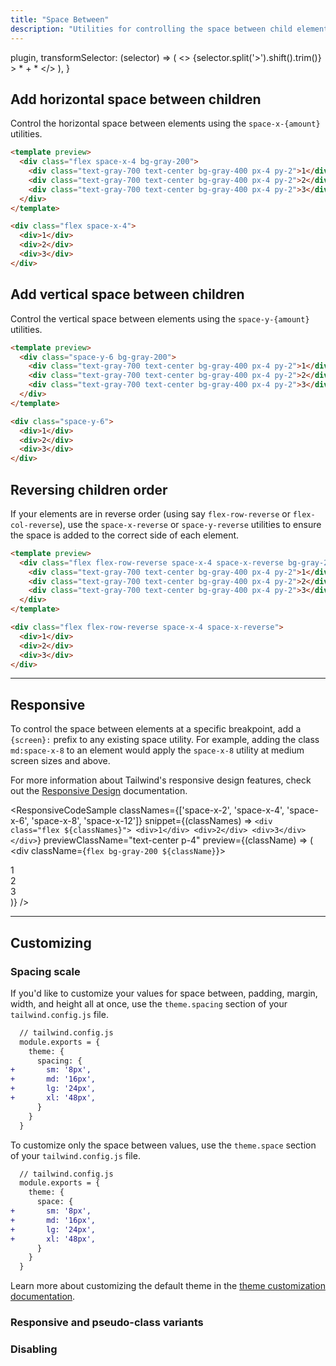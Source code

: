 ```yaml
---
title: "Space Between"
description: "Utilities for controlling the space between child elements."
---
```



  plugin,
  transformSelector: (selector) => (
    <>
      {selector.split('>').shift().trim()} <span className="ml-1 text-purple-300">> * + *</span>
    </>
  ),
}

## Add horizontal space between children

Control the horizontal space between elements using the `space-x-{amount}` utilities.

```html
<template preview>
  <div class="flex space-x-4 bg-gray-200">
    <div class="text-gray-700 text-center bg-gray-400 px-4 py-2">1</div>
    <div class="text-gray-700 text-center bg-gray-400 px-4 py-2">2</div>
    <div class="text-gray-700 text-center bg-gray-400 px-4 py-2">3</div>
  </div>
</template>

<div class="flex space-x-4">
  <div>1</div>
  <div>2</div>
  <div>3</div>
</div>
```

## Add vertical space between children

Control the vertical space between elements using the `space-y-{amount}` utilities.

```html
<template preview>
  <div class="space-y-6 bg-gray-200">
    <div class="text-gray-700 text-center bg-gray-400 px-4 py-2">1</div>
    <div class="text-gray-700 text-center bg-gray-400 px-4 py-2">2</div>
    <div class="text-gray-700 text-center bg-gray-400 px-4 py-2">3</div>
  </div>
</template>

<div class="space-y-6">
  <div>1</div>
  <div>2</div>
  <div>3</div>
</div>
```

## Reversing children order

If your elements are in reverse order (using say `flex-row-reverse` or `flex-col-reverse`), use the `space-x-reverse` or `space-y-reverse` utilities to ensure the space is added to the correct side of each element.

```html
<template preview>
  <div class="flex flex-row-reverse space-x-4 space-x-reverse bg-gray-200">
    <div class="text-gray-700 text-center bg-gray-400 px-4 py-2">1</div>
    <div class="text-gray-700 text-center bg-gray-400 px-4 py-2">2</div>
    <div class="text-gray-700 text-center bg-gray-400 px-4 py-2">3</div>
  </div>
</template>

<div class="flex flex-row-reverse space-x-4 space-x-reverse">
  <div>1</div>
  <div>2</div>
  <div>3</div>
</div>
```

---

## Responsive

To control the space between elements at a specific breakpoint, add a `{screen}:` prefix to any existing space utility. For example, adding the class `md:space-x-8` to an element would apply the `space-x-8` utility at medium screen sizes and above.

For more information about Tailwind's responsive design features, check out the [Responsive Design](/docs/responsive-design) documentation.

<ResponsiveCodeSample
  classNames={['space-x-2', 'space-x-4', 'space-x-6', 'space-x-8', 'space-x-12']}
  snippet={(classNames) => `
    <div class="flex ${classNames}">
      <div>1</div>
      <div>2</div>
      <div>3</div>
    </div>
  `}
  previewClassName="text-center p-4"
  preview={(className) => (
    <div className={`flex bg-gray-200 ${className}`}>
      <div className="text-gray-700 text-center bg-gray-400 px-4 py-2">1</div>
      <div className="text-gray-700 text-center bg-gray-400 px-4 py-2">2</div>
      <div className="text-gray-700 text-center bg-gray-400 px-4 py-2">3</div>
    </div>
  )}
/>

---

## Customizing

### Spacing scale

If you'd like to customize your values for space between, padding, margin, width, and height all at once, use the `theme.spacing` section of your `tailwind.config.js` file.

```diff
  // tailwind.config.js
  module.exports = {
    theme: {
      spacing: {
+       sm: '8px',
+       md: '16px',
+       lg: '24px',
+       xl: '48px',
      }
    }
  }
```

To customize only the space between values, use the `theme.space` section of your `tailwind.config.js` file.

```diff
  // tailwind.config.js
  module.exports = {
    theme: {
      space: {
+       sm: '8px',
+       md: '16px',
+       lg: '24px',
+       xl: '48px',
      }
    }
  }
```

Learn more about customizing the default theme in the [theme customization documentation](/docs/theme#customizing-the-default-theme).

### Responsive and pseudo-class variants

<Variants plugin="space" />

### Disabling

<Disabling plugin="space" />
